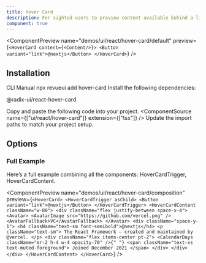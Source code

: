 ```yaml
---
title: Hover Card
description: For sighted users to preview content available behind a link.
component: true
---
```


<ComponentPreview
  name="demos/ui/react/hover-card/default"
  preview={`<HoverCard content={<Content/>}>
    <Button variant="link">@nextjs</Button>
</HoverCard>`}
/>

## Installation

<Tabs defaultValue="cli">
<TabsList>
<TabsTrigger value="cli">
CLI
</TabsTrigger>
<TabsTrigger value="manual">  
Manual
</TabsTrigger>
</TabsList>

<TabsContent value="cli">
<Bash>
<BashCommand>npx</BashCommand> revueui add hover-card
</Bash>
</TabsContent>

<TabsContent value="manual">
<Steps>
<Step className='flex items-center gap-2 mb-2'>Install the following dependencies:<SelectPackageManager/></Step>

<Bash>
<PackageManager/> <p className='flex ml-2'>@radix-ui/react-hover-card</p>
</Bash>

  <Step>Copy and paste the following code into your project.</Step>
  <ComponentSource name={["ui/react/hover-card"]} extension={["tsx"]} />
  <Step>Update the import paths to match your project setup.</Step>
</Steps>
</TabsContent>
</Tabs>

## Options

### Full Example

Here’s a full example combining all the components: HoverCardTrigger, HoverCardContent.

<ComponentPreview name="demos/ui/react/hover-card/composition" 
preview={`<HoverCard>
  <HoverCardTrigger asChild>
    <Button variant="link">@nextjs</Button>
  </HoverCardTrigger>
  <HoverCardContent className="w-80">
    <div className="flex justify-between space-x-4">
      <Avatar>
        <AvatarImage src="https://github.com/vercel.png" />
        <AvatarFallback>VC</AvatarFallback>
      </Avatar>
      <div className="space-y-1">
        <h4 className="text-sm font-semibold">@nextjs</h4>
        <p className="text-sm">
          The React Framework – created and maintained by @vercel.
        </p>
        <div className="flex items-center pt-2">
          <CalendarDays className="mr-2 h-4 w-4 opacity-70" />{" "}
          <span className="text-xs text-muted-foreground">
            Joined December 2021
          </span>
        </div>
      </div>
    </div>
  </HoverCardContent>
</HoverCard>`} 
/>
